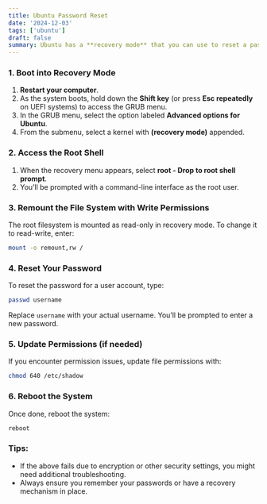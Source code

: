 ```yaml
---
title: Ubuntu Password Reset
date: '2024-12-03'
tags: ['ubuntu']
draft: false
summary: Ubuntu has a **recovery mode** that you can use to reset a password or troubleshoot issues. Here's how to access it and reset your password:
---
```


### 1. Boot into Recovery Mode
1. **Restart your computer**.
2. As the system boots, hold down the **Shift key** (or press **Esc repeatedly** on UEFI systems) to access the GRUB menu.
3. In the GRUB menu, select the option labeled **Advanced options for Ubuntu**.
4. From the submenu, select a kernel with **(recovery mode)** appended.

### 2. Access the Root Shell
1. When the recovery menu appears, select **root - Drop to root shell prompt**.
2. You’ll be prompted with a command-line interface as the root user.

### 3. Remount the File System with Write Permissions
The root filesystem is mounted as read-only in recovery mode. To change it to read-write, enter:
```bash
mount -o remount,rw /
```

### 4. Reset Your Password
To reset the password for a user account, type:
```bash
passwd username
```
Replace `username` with your actual username. You’ll be prompted to enter a new password.

### 5. Update Permissions (if needed)
If you encounter permission issues, update file permissions with:
```bash
chmod 640 /etc/shadow
```

### 6. Reboot the System
Once done, reboot the system:
```bash
reboot
```

### Tips:
- If the above fails due to encryption or other security settings, you might need additional troubleshooting.
- Always ensure you remember your passwords or have a recovery mechanism in place.

